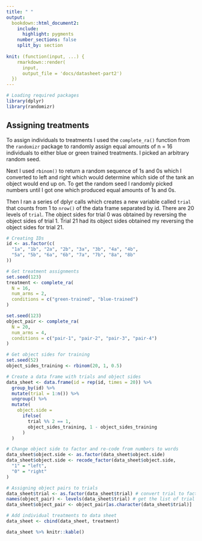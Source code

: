 ```yaml
---
title: " "
output:
  bookdown::html_document2:
    include:
      highlight: pygments
    number_sections: false
    split_by: section
    
knit: (function(input, ...) {
    rmarkdown::render(
      input,
      output_file = 'docs/datasheet-part2')
  })
---
```


```r
# Loading required packages
library(dplyr)
library(randomizr)
```

## Assigning treatments

To assign individuals to treatments I used the `complete_ra()` function from the
`randomizr` package to randomly assign equal amounts of n = 16 individuals to
either blue or green trained treatments. I picked an arbitrary random seed.

Next I used `rbinom()` to return a random sequence of 1s and 0s which I
converted to left and right which would determine which side of the tank an
object would end up on. To get the random seed I randomly picked numbers until I
got one which produced equal amounts of 1s and 0s.

Then I ran a series of dplyr calls which creates a new variable called `trial`
that counts from 1 to `nrow()` of the data frame separated by id. There are 20
levels of `trial`. The object sides for trial 0 was obtained by reversing the
object sides of trial 1. Trial 21 had its object sides obtained my reversing the
object sides for trial 21.

```r
# Creating IDs
id <- as.factor(c(
  "1a", "1b", "2a", "2b", "3a", "3b", "4a", "4b",
  "5a", "5b", "6a", "6b", "7a", "7b", "8a", "8b"
))

# Get treatment assignments
set.seed(123)
treatment <- complete_ra(
  N = 16,
  num_arms = 2,
  conditions = c("green-trained", "blue-trained")
)

set.seed(123)
object_pair <- complete_ra(
  N = 20,
  num_arms = 4,
  conditions = c("pair-1", "pair-2", "pair-3", "pair-4")
)

# Get object sides for training
set.seed(52)
object_sides_training <- rbinom(20, 1, 0.5)

# Create a data frame with trials and object sides
data_sheet <- data.frame(id = rep(id, times = 20)) %>%
  group_by(id) %>%
  mutate(trial = 1:n()) %>%
  ungroup() %>%
  mutate(
    object.side =
      ifelse(
        trial %% 2 == 1,
        object_sides_training, 1 - object_sides_training
      )
  )

# Change object side to factor and re-code from numbers to words
data_sheet$object.side <- as.factor(data_sheet$object.side)
data_sheet$object.side <- recode_factor(data_sheet$object.side,
  "1" = "left",
  "0" = "right"
)

# Assigning object pairs to trials
data_sheet$trial <- as.factor(data_sheet$trial) # convert trial to factor
names(object_pair) <- levels(data_sheet$trial) # get the list of trial numbers to associate object pairs to
data_sheet$object_pair <- object_pair[as.character(data_sheet$trial)]

# Add individual treatments to data sheet
data_sheet <- cbind(data_sheet, treatment)
```

```r
data_sheet %>% knitr::kable()
```